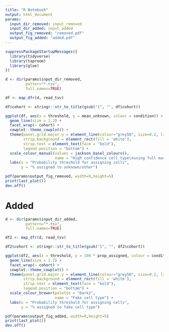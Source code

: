 ```yaml
---
title: "R Notebook"
output: html_document
params:
  input_dir_removed: input_removed
  input_dir_added: input_added
  output_fig_removed: "removed.pdf"
  output_fig_added: "added.pdf"
---
```


```r
suppressPackageStartupMessages({
  library(tidyverse)
  library(taproom)
  library(glue)
})
```

```r
d <- dir(params$input_dir_removed,
         patter="*.tsv",
         full.names=TRUE)
```


```r
df <- map_dfr(d, read_tsv)
```

```r
df$cohort <- stringr::str_to_title(gsub("1", "", df$cohort))

ggplot(df, aes(x = threshold, y = mean_unknown, colour = condition)) +
  geom_line(size = 1.2) +
  facet_wrap(~ cohort) +
  cowplot::theme_cowplot() +
  theme(panel.grid.major.y = element_line(colour="grey50", size=0.2, linetype = 2),
        strip.background = element_rect(fill = 'white'),
        strip.text = element_text(face = "bold"),
        legend.position = "bottom") +
  scale_colour_manual(values = jackson_basel_colours(),
                      name = "High confidence cell type\nusing full marker information") +
  labs(x = "Probability threshold for assigning cells",
       y = "% assigned to unknown/other")
```

```r
pdf(params$output_fig_removed, width=9,height=5)
print(last_plot())
dev.off()
```


# Added


```r
d <- dir(params$input_dir_added,
         pattern="*.tsv",
         full.names=TRUE)
```


```r
df2 <- map_dfr(d, read_tsv)
```

```r
df2$cohort <- stringr::str_to_title(gsub("1", "", df2$cohort))

ggplot(df2, aes(x = threshold, y = 100 * prop_assigned, colour = condition)) +
  geom_line(size = 1.2) +
  facet_wrap(~ cohort) +
  cowplot::theme_cowplot() +
  theme(panel.grid.major.y = element_line(colour="grey50", size=0.2, linetype = 2),
        strip.background = element_rect(fill = 'white'),
        strip.text = element_text(face = "bold"),
        legend.position = "bottom") +
  scale_colour_brewer(palette = "Dark2",
                      name = "Fake cell type") +
  labs(x = "Probability threshold for assigning cells",
       y = "% assigned to fake cell type")
```

```r
pdf(params$output_fig_added, width=9,height=5)
print(last_plot())
dev.off()
```